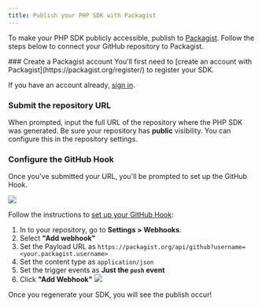 ```yaml
---
title: Publish your PHP SDK with Packagist
---
```


To make your PHP SDK publicly accessible, publish to [Packagist](https://packagist.org/). Follow the steps below to connect your GitHub repository to Packagist.

<Steps>
### Create a Packagist account
You'll first need to [create an account with Packagist](https://packagist.org/register/) to register your SDK. 

If you have an account already, [sign in](https://packagist.org/login/). 

### Submit the repository URL
When prompted, input the full URL of the repository where the PHP SDK was generated. 
<Tip>
Be sure your repository has **public** visibility. You can configure this in the repository settings. 
</Tip>

### Configure the GitHub Hook
Once you've submitted your URL, you'll be prompted to set up the GitHub Hook.

<Frame>
<img src="packagist.png" />
</Frame>

Follow the instructions to [set up your GitHub Hook](https://packagist.org/about#how-to-update-packages):
  1. In to your repository, go to **Settings > Webhooks**. 
  2. Select **"Add webhook"** 
  3. Set the Payload URL as `https://packagist.org/api/github?username=<your.packagist.username>`
  4. Set the content type as `application/json`
  5. Set the trigger events as **Just the `push` event**
  6. Click **"Add Webhook"**
    <Frame>
      <img src="webhook.png" />
    </Frame>
</Steps>

Once you regenerate your SDK, you will see the publish occur! 